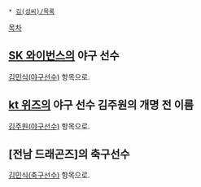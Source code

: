  * [[김(성씨)/목록]]

[[목차]]
== [[SK 와이번스]]의 야구 선수 ==
[[김민식(야구선수)]] 항목으로.

== [[kt 위즈]]의 야구 선수 김주원의 개명 전 이름 ==
[[김주원(야구선수)]] 항목으로.

== [전남 드래곤즈]의 축구선수 ==
[[김민식(축구선수)]] 항목으로.
